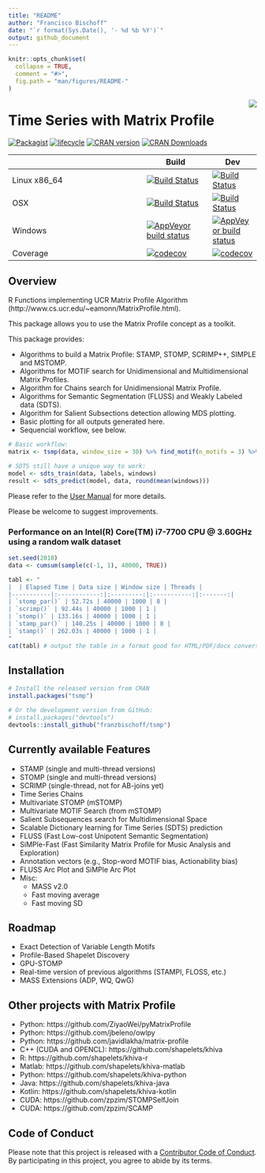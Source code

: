 ```yaml
---
title: "README"
author: "Francisco Bischoff"
date: "`r format(Sys.Date(), '- %d %b %Y')`"
output: github_document
---
```


<!-- README.md is generated from README.Rmd. Please edit that file -->

```r
knitr::opts_chunk$set(
  collapse = TRUE,
  comment = "#>",
  fig.path = "man/figures/README-"
)
```

<img src="man/figures/logo.png" align="right" style="float:right;" />

# Time Series with Matrix Profile 

[![Packagist](https://img.shields.io/badge/license-GPL--3-brightgreen.svg)](https://choosealicense.com/licenses/gpl-3.0/)
[![lifecycle](https://img.shields.io/badge/lifecycle-stable-brightgreen.svg)](https://www.tidyverse.org/lifecycle/#stable)
[![CRAN version](http://www.r-pkg.org/badges/version/tsmp)](https://cran.r-project.org/package=tsmp)
[![CRAN Downloads](https://cranlogs.r-pkg.org/badges/tsmp)](https://cran.r-project.org/package=tsmp)

|              | Build | Dev |
|--------------|-------|-----|
| Linux x86_64 | [![Build Status](https://travis-ci.com/franzbischoff/tsmp.svg?branch=master)](https://travis-ci.com/franzbischoff/tsmp) | [![Build Status](https://travis-ci.com/franzbischoff/tsmp.svg?branch=develop)](https://travis-ci.com/franzbischoff/tsmp) |
| OSX | [![Build Status](https://travis-ci.com/franzbischoff/tsmp.svg?branch=master)](https://travis-ci.com/franzbischoff/tsmp) | [![Build Status](https://travis-ci.com/franzbischoff/tsmp.svg?branch=develop)](https://travis-ci.com/franzbischoff/tsmp) |
| Windows | [![AppVeyor build status](https://ci.appveyor.com/api/projects/status/github/franzbischoff/tsmp?branch=master&svg=true)](https://ci.appveyor.com/project/franzbischoff/tsmp) | [![AppVeyor build status](https://ci.appveyor.com/api/projects/status/github/franzbischoff/tsmp?branch=develop&svg=true)](https://ci.appveyor.com/project/franzbischoff/tsmp) |
| Coverage | [![codecov](https://codecov.io/gh/franzbischoff/tsmp/branch/master/graph/badge.svg)](https://codecov.io/gh/franzbischoff/tsmp) | [![codecov](https://codecov.io/gh/franzbischoff/tsmp/branch/develop/graph/badge.svg)](https://codecov.io/gh/franzbischoff/tsmp) |

## Overview

R Functions implementing UCR Matrix Profile Algorithm (http://www.cs.ucr.edu/~eamonn/MatrixProfile.html).

This package allows you to use the Matrix Profile concept as a toolkit.

This package provides:

* Algorithms to build a Matrix Profile: STAMP, STOMP, SCRIMP++, SIMPLE and MSTOMP.
* Algorithms for MOTIF search for Unidimensional and Multidimensional Matrix Profiles.
* Algorithm for Chains search for Unidimensional Matrix Profile.
* Algorithms for Semantic Segmentation (FLUSS) and Weakly Labeled data (SDTS).
* Algorithm for Salient Subsections detection allowing MDS plotting.
* Basic plotting for all outputs generated here.
* Sequencial workflow, see below.

```r
# Basic workflow:
matrix <- tsmp(data, window_size = 30) %>% find_motif(n_motifs = 3) %>% plot()

# SDTS still have a unique way to work:
model <- sdts_train(data, labels, windows)
result <- sdts_predict(model, data, round(mean(windows)))
```

Please refer to the [User Manual](https://franzbischoff.github.io/tsmp/reference/) for more details.


Please be welcome to suggest improvements.

### Performance on an Intel(R) Core(TM) i7-7700 CPU @ 3.60GHz using a random walk dataset

```r
set.seed(2018)
data <- cumsum(sample(c(-1, 1), 40000, TRUE))
```

```r
tabl <- "
|  | Elapsed Time | Data size | Window size | Threads |
|-----------|:------------:|:---------:|:-----------:|:-------:|
| `stomp_par()` | 52.72s | 40000 | 1000 | 8 |
| `scrimp()` | 92.44s | 40000 | 1000 | 1 |
| `stomp()` | 133.16s | 40000 | 1000 | 1 |
| `stamp_par()` | 140.25s | 40000 | 1000 | 8 |
| `stamp()` | 262.03s | 40000 | 1000 | 1 |
"
cat(tabl) # output the table in a format good for HTML/PDF/docx conversion
```

## Installation

```r
# Install the released version from CRAN
install.packages("tsmp")

# Or the development version from GitHub:
# install.packages("devtools")
devtools::install_github("franzbischoff/tsmp")
```

## Currently available Features

* STAMP (single and multi-thread versions)
* STOMP (single and multi-thread versions)
* SCRIMP (single-thread, not for AB-joins yet)
* Time Series Chains
* Multivariate STOMP (mSTOMP)
* Multivariate MOTIF Search (from mSTOMP)
* Salient Subsequences search for Multidimensional Space
* Scalable Dictionary learning for Time Series (SDTS) prediction
* FLUSS (Fast Low-cost Unipotent Semantic Segmentation)
* SiMPle-Fast (Fast Similarity Matrix Profile for Music Analysis and Exploration)
* Annotation vectors (e.g., Stop-word MOTIF bias, Actionability bias)
* FLUSS Arc Plot and SiMPle Arc Plot
* Misc:
  * MASS v2.0
  * Fast moving average
  * Fast moving SD

## Roadmap

* Exact Detection of Variable Length Motifs
* Profile-Based Shapelet Discovery
* GPU-STOMP
* Real-time version of previous algorithms (STAMPI, FLOSS, etc.)
* MASS Extensions (ADP, WQ, QwG)

## Other projects with Matrix Profile

* Python: https://github.com/ZiyaoWei/pyMatrixProfile
* Python: https://github.com/jbeleno/owlpy
* Python: https://github.com/javidlakha/matrix-profile
* C++ (CUDA and OPENCL): https://github.com/shapelets/khiva
* R: https://github.com/shapelets/khiva-r
* Matlab: https://github.com/shapelets/khiva-matlab
* Python: https://github.com/shapelets/khiva-python
* Java: https://github.com/shapelets/khiva-java
* Kotlin: https://github.com/shapelets/khiva-kotlin
* CUDA: https://github.com/zpzim/STOMPSelfJoin
* CUDA: https://github.com/zpzim/SCAMP

## Code of Conduct

Please note that this project is released with a [Contributor Code of Conduct](CODE_OF_CONDUCT.md). By participating in this project, you agree to abide by its terms.
